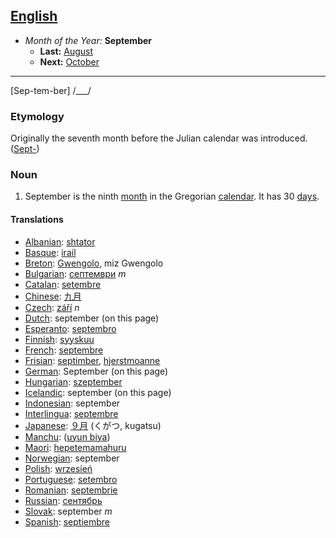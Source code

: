 == [[English]] ==
*''Month of the Year:'' '''September'''
**'''Last:''' [[August]]
**'''Next:''' [[October]]
----

[Sep-tem-ber] /___/

===Etymology===
Originally the seventh month before the Julian calendar was introduced. ([[Sept-]])

===Noun===
#September is the ninth [[month]] in the Gregorian [[calendar]]. It has 30 [[day]]s.

====Translations====
*[[Albanian]]: [[shtator]]
*[[Basque]]: [[irail]]
*[[Breton]]: [[Gwengolo]], miz Gwengolo
*[[Bulgarian]]: [[септември]] ''m''
*[[Catalan]]: [[setembre]]
*[[Chinese]]: [[九月]]
*[[Czech]]: [[září]] ''n''
*[[Dutch]]: september (on this page)
*[[Esperanto]]: [[septembro]]
*[[Finnish]]: [[syyskuu]]
*[[French]]: [[septembre]]
*[[Frisian]]: [[septimber]], [[hjerstmoanne]]
*[[German]]: September (on this page)
*[[Hungarian]]: [[szeptember]]
*[[Icelandic]]: september (on this page)
*[[Indonesian]]: september
*[[Interlingua]]: [[septembre]]
*[[Japanese]]: [[９月]] (くがつ, kugatsu)
*[[Manchu]]: ([[uyun biya]])
*[[Maori]]: [[hepetemamahuru]]
*[[Norwegian]]: september
*[[Polish]]: [[wrzesień]]
*[[Portuguese]]: [[setembro]]
*[[Romanian]]: [[septembrie]]
*[[Russian]]: [[сентябрь]]
*[[Slovak]]: september ''m''
*[[Spanish]]: [[septiembre]]